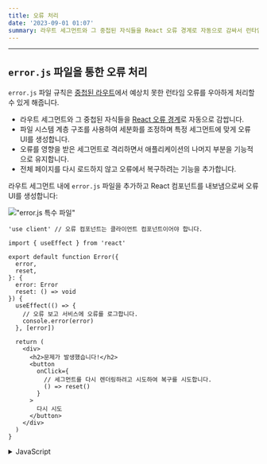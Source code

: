 ```yaml
---
title: 오류 처리
date: '2023-09-01 01:07'
summary: 라우트 세그먼트와 그 중첩된 자식들을 React 오류 경계로 자동으로 감싸서 런타임 오류를 처리합니다.
---
```


<TOCInline toc={props.toc} asDisclosure />

---

## `error.js` 파일을 통한 오류 처리

`error.js` 파일 규칙은 [중첩된 라우트](/docs/nextjs/routing#중첩-라우트)에서 예상치 못한 런타임 오류를 우아하게 처리할 수 있게 해줍니다.

- 라우트 세그먼트와 그 중첩된 자식들을 [React 오류 경계](https://react.dev/reference/react/Component#catching-rendering-errors-with-an-error-boundary)로 자동으로 감쌉니다.
- 파일 시스템 계층 구조를 사용하여 세분화를 조정하며 특정 세그먼트에 맞게 오류 UI를 생성합니다.
- 오류를 영향을 받은 세그먼트로 격리하면서 애플리케이션의 나머지 부분을 기능적으로 유지합니다.
- 전체 페이지를 다시 로드하지 않고 오류에서 복구하려는 기능을 추가합니다.

라우트 세그먼트 내에 `error.js` 파일을 추가하고 React 컴포넌트를 내보냄으로써 오류 UI를 생성합니다:

!["error.js 특수 파일"](https://nextjs.org/_next/image?url=%2Fdocs%2Flight%2Ferror-special-file.png&w=1920&q=75&dpl=dpl_3EQWD49M65DCVzGTYPK2YqHNmCjt)

```tsx:"app/dashboard/error.tsx" switcher
'use client' // 오류 컴포넌트는 클라이언트 컴포넌트이어야 합니다.

import { useEffect } from 'react'

export default function Error({
  error,
  reset,
}: {
  error: Error
  reset: () => void
}) {
  useEffect(() => {
    // 오류 보고 서비스에 오류를 로그합니다.
    console.error(error)
  }, [error])

  return (
    <div>
      <h2>문제가 발생했습니다!</h2>
      <button
        onClick={
          // 세그먼트를 다시 렌더링하려고 시도하여 복구를 시도합니다.
          () => reset()
        }
      >
        다시 시도
      </button>
    </div>
  )
}
```

<details>
    <summary>JavaScript</summary>
```jsx:"app/dashboard/error.js" switcher
'use client' // 오류 컴포넌트는 클라이언트 컴포넌트이어야 합니다.

import { useEffect } from 'react'

export default function Error({ error, reset }) {
  useEffect(() => {
    // 오류 보고 서비스에 오류를 로그합니다.
    console.error(error)
  }, [error])

  return (
    <div>
      <h2>문제가 발생했습니다!</h2>
      <button
        onClick={
          // 세그먼트를 다시 렌더링하려고 시도하여 복구를 시도합니다.
          () => reset()
        }
      >
        다시 시도
      </button>
    </div>
  )
}
```
</details>

---

## `error.js`의 동작 방식

!["error.js 동작 방식"](https://nextjs.org/_next/image?url=%2Fdocs%2Flight%2Ferror-overview.png&w=1920&q=75&dpl=dpl_3EQWD49M65DCVzGTYPK2YqHNmCjt)

- `error.js`는 중첩된 자식 세그먼트나 `page.js` 컴포넌트를 **감싸는** [React 오류 경계](https://react.dev/reference/react/Component#catching-rendering-errors-with-an-error-boundary)를 자동으로 생성합니다.
- `error.js` 파일에서 내보낸 React 컴포넌트는 **대체** 컴포넌트로 사용됩니다.
- 오류 경계 내에서 오류가 발생하면, 해당 오류는 **포함**되며, 대체 컴포넌트가 **렌더링**됩니다.
- 대체 오류 컴포넌트가 활성화되어 있을 때, 오류 경계 **위**의 레이아웃은 상태를 **유지**하며 **상호 작용이 가능**하고, 오류 컴포넌트는 오류에서 복구하는 기능을 표시할 수 있습니다.

### 오류에서 복구하기

오류의 원인은 때때로 일시적일 수 있습니다. 이러한 경우, 단순히 다시 시도하는 것만으로 문제를 해결할 수 있습니다.

오류 컴포넌트는 `reset()` 함수를 사용하여 사용자에게 오류에서 복구하도록 시도할 수 있습니다. 실행될 때, 이 함수는 오류 경계의 내용을 다시 렌더링하려고 시도합니다. 성공하면, 대체 오류 컴포넌트는 다시 렌더링의 결과로 교체됩니다.

```tsx:"app/dashboard/error.tsx" switcher
'use client'

export default function Error({
  error,
  reset,
}: {
  error: Error
  reset: () => void
}) {
  return (
    <div>
      <h2>문제가 발생했습니다!</h2>
      <button onClick={() => reset()}>다시 시도</button>
    </div>
  )
}
```

<details>
    <summary>JavaScript</summary>
```jsx:"app/dashboard/error.js" switcher
'use client'

export default function Error({ error, reset }) {
  return (
    <div>
      <h2>문제가 발생했습니다!</h2>
      <button onClick={() => reset()}>다시 시도</button>
    </div>
  )
}
```
</details>

---

## 중첩 라우트

[특별한 파일](/docs/nextjs/routing#파일-규칙)을 통해 생성된 React 컴포넌트들은 [특정 중첩 계층](/docs/nextjs/routing#컴포넌트-계층-구조)에서 렌더링됩니다.

예를 들어, 두 개의 세그먼트를 포함하는 중첩 라우트가 `layout.js` 및 `error.js` 파일을 포함하면 다음 _간단한_ 컴포넌트 계층에서 렌더링됩니다:

!["중첩 오류 컴포넌트 계층"](https://nextjs.org/_next/image?url=%2Fdocs%2Flight%2Fnested-error-component-hierarchy.png&w=1920&q=75&dpl=dpl_3EQWD49M65DCVzGTYPK2YqHNmCjt)

중첩된 컴포넌트 계층은 중첩된 라우트의 `error.js` 파일의 동작에 영향을 줍니다:

- 오류는 가장 가까운 부모 오류 경계로 전달됩니다. 이는 `error.js` 파일이 모든 중첩된 자식 세그먼트의 오류를 처리한다는 것을 의미합니다. 라우트의 중첩 폴더의 다양한 레벨에 `error.js` 파일을 배치함으로써 더욱 세밀한 오류 UI를 구현할 수 있습니다.
- `error.js` 경계는 **동일한** 세그먼트의 `layout.js` 컴포넌트에서 발생하는 오류를 처리하지 **않습니다**. 왜냐하면 오류 경계는 레이아웃 컴포넌트 **안쪽**에 중첩되어 있기 때문입니다.

---

## 레이아웃에서의 오류 처리

`error.js` 경계는 **동일한 세그먼트**의 `layout.js` 또는 `template.js` 컴포넌트에서 발생하는 오류를 잡아내지 **않습니다**. 이 [의도적 계층 구조](#중첩-라우트)는 오류가 발생했을 때 형제 라우트간에 공유되는 중요한 UI(예: 내비게이션)가 보이고 기능하도록 유지합니다.

특정 레이아웃 또는 템플릿 내의 오류를 처리하려면, 레이아웃의 부모 세그먼트에 `error.js` 파일을 배치합니다.

<StyleImportant>루트 레이아웃 또는 템플릿 내의 오류를 처리하려면, `error.js`의 변형 버전인 `global-error.js`를 사용</StyleImportant>합니다.

### 루트 레이아웃에서의 오류 처리: app/global-error.js 사용

<StyleWarning>루트 `app/error.js` 경계는 루트 `app/layout.js` 또는 `app/template.js` 컴포넌트에서 발생하는 오류를 잡아내지 **않습니다**.</StyleWarning>

이러한 루트 컴포넌트에서의 오류를 특별히 처리하려면, 루트 `app` 디렉토리에 위치한 `error.js`의 변형 버전인 `app/global-error.js`를 사용합니다.

루트 `error.js`와 달리, `global-error.js` 오류 경계는 **전체** 애플리케이션을 감싸고, 그 대체 컴포넌트는 활성 상태일 때 루트 레이아웃을 대체합니다. 이 때문에 `global-error.js`는 자체 `<html>` 및 `<body>` 태그를 정의해야 한다는 것을 유의해야 합니다.

`global-error.js`는 가장 세밀하지 않은 오류 UI이며, 전체 애플리케이션에 대한 "모든 것을 잡는" 오류 처리로 간주될 수 있습니다. 루트 컴포넌트는 일반적으로 동적이지 않기 때문에 자주 트리거되지 않으며, 다른 `error.js` 경계가 대부분의 오류를 잡아냅니다.

`global-error.js`가 정의되어 있더라도, 전역적으로 공유되는 UI와 브랜딩을 포함하는 루트 레이아웃 **내부**에서 렌더링될 대체 컴포넌트를 정의하는 루트 `error.js`를 정의하는 것이 여전히 권장됩니다.

```tsx:"app/global-error.tsx" switcher
'use client'

export default function GlobalError({
  error,
  reset,
}: {
  error: Error
  reset: () => void
}) {
  return (
    <html>
      <body>
        <h2>문제가 발생했습니다!</h2>
        <button onClick={() => reset()}>다시 시도</button>
      </body>
    </html>
  )
}
```
<details>
    <summary>JavaScript</summary>
```jsx:"app/global-error.js" switcher
'use client'

export default function GlobalError({ error, reset }) {
  return (
    <html>
      <body>
        <h2>문제가 발생했습니다!</h2>
        <button onClick={() => reset()}>다시 시도</button>
      </body>
    </html>
  )
}
```
</details>

---

## 서버 오류 처리

서버 컴포넌트 내에서 오류가 발생하면 Next.js는 `error` prop로 가장 가까운 `error.js` 파일에 `Error` 객체(프로덕션에서는 민감한 오류 정보가 제거된)를 전달합니다.

### 민감한 오류 정보 보안

프로덕션 환경에서는 클라이언트에 전달된 `Error` 객체는 일반적인 `message`와 `digest` 속성만을 포함합니다.

이는 오류에 포함된 잠재적으로 민감한 정보를 클라이언트에 누출하는 것을 방지하기 위한 보안 조치입니다.

`message` 속성에는 오류에 대한 일반적인 메시지가 포함되어 있으며, `digest` 속성에는 서버측 로그의 해당 오류와 일치시키는 데 사용할 수 있는 자동 생성된 오류의 해시가 포함됩니다.

개발 중에는 클라이언트에 전달된 `Error` 객체가 직렬화되어 원래의 오류의 `message`를 포함하여 디버깅이 더 쉽게 됩니다.


